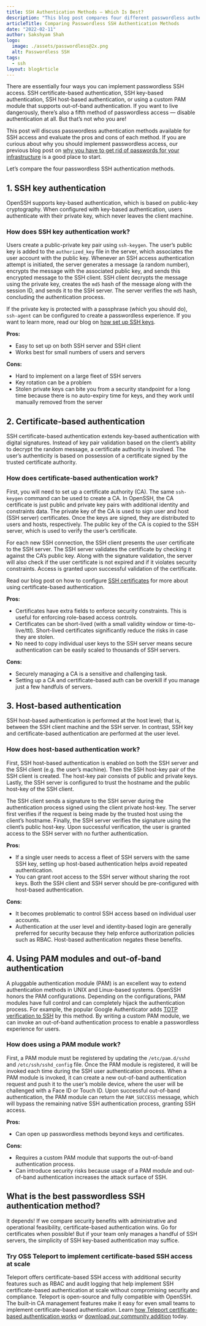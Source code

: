 ```yaml
---
title: SSH Authentication Methods — Which Is Best?
description: "This blog post compares four different passwordless authentication methods for SSH: SSH keys, certificates, host-based, and PAM modules."
articleTitle: Comparing Passwordless SSH Authentication Methods
date: "2022-02-11"
author: Sakshyam Shah
logo:
  image: ./assets/passwordless@2x.png
  alt: Passwordless SSH
tags:
  - ssh
layout: blogArticle
---
```


There are essentially four ways you can implement passwordless SSH access. SSH certificate-based authentication, SSH key-based authentication, SSH host-based authentication, or using a custom PAM module that supports out-of-band authentication. If you want to live dangerously, there’s also a fifth method of passwordless access — disable authentication at all. But that’s not who you are!

This post will discuss passwordless authentication methods available for SSH access and evaluate the pros and cons of each method. If you are curious about why you should implement passwordless access, our previous blog post on [why you have to get rid of passwords for your infrastructure](https://goteleport.com/blog/no-passwords/) is a good place to start.

Let’s compare the four passwordless SSH authentication methods.

## 1. SSH key authentication

OpenSSH supports key-based authentication, which is based on public-key cryptography. When configured with key-based authentication, users authenticate with their private key, which never leaves the client machine.

### How does SSH key authentication work?

Users create a public-private key pair using `ssh-keygen`. The user’s public key is added to the `authorized_key` file in the server, which associates the user account with the public key. Whenever an SSH access authentication attempt is initiated, the server generates a message (a random number), encrypts the message with the associated public key, and sends this encrypted message to the SSH client. SSH client decrypts the message using the private key, creates the `md5` hash of the message along with the session ID, and sends it to the SSH server. The server verifies the `md5` hash, concluding the authentication process.

If the private key is protected with a passphrase (which you should do), `ssh-agent` can be configured to create a passwordless experience. If you want to learn more, read our blog on [how set up SSH keys](https://goteleport.com/blog/how-to-set-up-ssh-keys/).

**Pros:**

- Easy to set up on both SSH server and SSH client
- Works best for small numbers of users and servers

**Cons:**

- Hard to implement on a large fleet of SSH servers
- Key rotation can be a problem
- Stolen private keys can bite you from a security standpoint for a long time because there is no auto-expiry time for keys, and they work until manually removed from the server

## 2. Certificate-based authentication

SSH certificate-based authentication extends key-based authentication with digital signatures. Instead of key pair validation based on the client’s ability to decrypt the random message, a certificate authority is involved. The user’s authenticity is based on possession of a certificate signed by the trusted certificate authority.

### How does certificate-based authentication work?

First, you will need to set up a certificate authority (CA). The same `ssh-keygen` command can be used to create a CA. In OpenSSH, the CA certificate is just public and private key pairs with additional identity and constraints data. The private key of the CA is used to sign user and host (SSH server) certificates. Once the keys are signed, they are distributed to users and hosts, respectively. The public key of the CA is copied to the SSH server, which is used to verify the user’s certificate.

For each new SSH connection, the SSH client presents the user certificate to the SSH server. The SSH server validates the certificate by checking it against the CA’s public key. Along with the signature validation, the server will also check if the user certificate is not expired and if it violates security constraints. Access is granted upon successful validation of the certificate.

Read our blog post on how to configure [SSH certificates](https://goteleport.com/blog/how-to-ssh-properly/) for more about using certificate-based authentication.

**Pros:**

- Certificates have extra fields to enforce security constraints. This is useful for enforcing role-based access controls.
- Certificates can be short-lived (with a small validity window or time-to-live/ttl). Short-lived certificates significantly reduce the risks in case they are stolen.
- No need to copy individual user keys to the SSH server means secure authentication can be easily scaled to thousands of SSH servers.

**Cons:**

- Securely managing a CA is a sensitive and challenging task.
- Setting up a CA and certificate-based auth can be overkill if you manage just a few handfuls of servers.

## 3. Host-based authentication

SSH host-based authentication is performed at the host level; that is, between the SSH client machine and the SSH server. In contrast, SSH key and certificate-based authentication are performed at the user level.

### How does host-based authentication work?

First, SSH host-based authentication is enabled on both the SSH server and the SSH client (e.g. the user’s machine). Then the SSH host-key pair of the SSH client is created. The host-key pair consists of public and private keys. Lastly, the SSH server is configured to trust the hostname and the public host-key of the SSH client.

The SSH client sends a signature to the SSH server during the authentication process signed using the client private host-key. The server first verifies if the request is being made by the trusted host using the client’s hostname. Finally, the SSH server verifies the signature using the client’s public host-key. Upon successful verification, the user is granted access to the SSH server with no further authentication.

**Pros:**

- If a single user needs to access a fleet of SSH servers with the same SSH key, setting up host-based authentication helps avoid repeated authentication.
- You can grant root access to the SSH server without sharing the root keys. Both the SSH client and SSH server should be pre-configured with host-based authentication.

**Cons:**

- It becomes problematic to control SSH access based on individual user accounts.
- Authentication at the user level and identity-based login are generally preferred for security because they help enforce authorization policies such as RBAC. Host-based authentication negates these benefits.

## 4. Using PAM modules and out-of-band authentication

A pluggable authentication module (PAM) is an excellent way to extend authentication methods in UNIX and Linux-based systems. OpenSSH honors the PAM configurations. Depending on the configurations, PAM modules have full control and can completely hijack the authentication process. For example, the popular Google Authenticator adds [TOTP verification to SSH](https://goteleport.com/blog/ssh-2fa-tutorial/) by this method. By writing a custom PAM module, we can invoke an out-of-band authentication process to enable a passwordless experience for users.

### How does using a PAM module work?

First, a PAM module must be registered by updating the `/etc/pam.d/sshd` and `/etc/ssh/sshd_config` file. Once the PAM module is registered, it will be invoked each time during the SSH user authentication process. When a PAM module is invoked, it can create a new out-of-band authentication request and push it to the user’s mobile device, where the user will be challenged with a Face ID or Touch ID. Upon successful out-of-band authentication, the PAM module can return the `PAM_SUCCESS` message, which will bypass the remaining native SSH authentication process, granting SSH access.

**Pros:**

- Can open up passwordless methods beyond keys and certificates.

**Cons:**

- Requires a custom PAM module that supports the out-of-band authentication process.
- Can introduce security risks because usage of a PAM module and out-of-band authentication increases the attack surface of SSH.

## What is the best passwordless SSH authentication method?

It depends! If we compare security benefits with administrative and operational feasibility, certificate-based authentication wins. Go for certificates when possible! But if your team only manages a handful of SSH servers, the simplicity of SSH key-based authentication may suffice.

### Try OSS Teleport to implement certificate-based SSH access at scale

Teleport offers certificate-based SSH access with additional security features such as RBAC and audit logging that help implement SSH certificate-based authentication at scale without compromising security and compliance. Teleport is open-source and fully compatible with OpenSSH. The built-in CA management features make it easy for even small teams to implement certificate-based authentication. Learn [how Teleport certificate-based authentication works](https://goteleport.com/how-it-works/certificate-based-authentication-ssh-kubernetes/) or [download our community addition](https://goteleport.com/teleport/download/) today.
